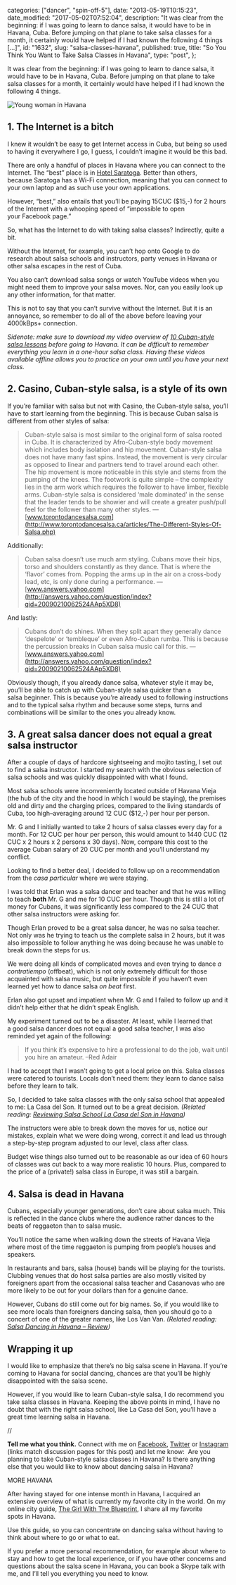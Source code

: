 
  categories: ["dancer", "spin-off-5"],
  date: "2013-05-19T10:15:23",
  date_modified: "2017-05-02T07:52:04",
  description:
    "It was clear from the beginning: if I was going to learn to dance salsa, it would have to be in Havana, Cuba. Before jumping on that plane to take salsa classes for a month, it certainly would have helped if I had known the following 4 things […]",
  id: "1632",
  slug: "salsa-classes-havana",
  published: true,
  title: "So You Think You Want to Take Salsa Classes in Havana",
  type: "post",
};


It was clear from the beginning: if I was going to learn to dance salsa, it would have to be in Havana, Cuba. Before jumping on that plane to take salsa classes for a month, it certainly would have helped if I had known the following 4 things.

![Young woman in Havana](/pages/tsop/posts/salsa-classes-havana/mirha-havana-view_1.png)

## 1. The Internet is a bitch

I knew it wouldn’t be easy to get Internet access in Cuba, but being so used to having it everywhere I go, I guess, I couldn’t imagine it would be this bad.

There are only a handful of places in Havana where you can connect to the Internet. The “best” place is in [Hotel Saratoga](http://www.thegirlwiththeblueprint.com/placemarks/hotel-saratoga/). Better than others, because Saratoga has a Wi-Fi connection, meaning that you can connect to your own laptop and as such use your own applications.

However, “best,” also entails that you’ll be paying 15CUC ($15,-) for 2 hours of the Internet with a whooping speed of “impossible to open your Facebook page.”

So, what has the Internet to do with taking salsa classes? Indirectly, quite a bit.

Without the Internet, for example, you can’t hop onto Google to do research about salsa schools and instructors, party venues in Havana or other salsa escapes in the rest of Cuba.

You also can’t download salsa songs or watch YouTube videos when you might need them to improve your salsa moves. Nor, can you easily look up any other information, for that matter.

This is not to say that you can’t survive without the Internet. But it is an annoyance, so remember to do all of the above before leaving your 4000kBps+ connection.

_Sidenote: make sure to download my video overview of [10 Cuban-style salsa lessons](/tsop/posts/cuban-style-salsa-lessons/) before going to Havana. It can be difficult to remember everything you learn in a one-hour salsa class. Having these videos available offline allows you to practice on your own until you have your next class._

## 2. Casino, Cuban-style salsa, is a style of its own

If you’re familiar with salsa but not with Casino, the Cuban-style salsa, you’ll have to start learning from the beginning. This is because Cuban salsa is different from other styles of salsa:

> Cuban-style salsa is most similar to the original form of salsa rooted in Cuba. It is characterized by Afro-Cuban-style body movement which includes body isolation and hip movement.
> Cuban-style salsa does not have many fast spins. Instead, the movement is very circular as opposed to linear and partners tend to travel around each other.
> The hip movement is more noticeable in this style and stems from the pumping of the knees.
> The footwork is quite simple – the complexity lies in the arm work which requires the follower to have limber, flexible arms.
> Cuban-style salsa is considered ‘male dominated’ in the sense that the leader tends to be showier and will create a greater push/pull feel for the follower than many other styles. —[www.torontodancesalsa.com](http://www.torontodancesalsa.ca/articles/The-Different-Styles-Of-Salsa.php)

Additionally:

> Cuban salsa doesn’t use much arm styling. Cubans move their hips, torso and shoulders constantly as they dance. That is where the ‘flavor’ comes from. Popping the arms up in the air on a cross-body lead, etc, is only done during a performance. —[www.answers.yahoo.com](http://answers.yahoo.com/question/index?qid=20090210062524AAp5XD8)

And lastly:

> Cubans don’t do shines. When they split apart they generally dance ‘despelote’ or ‘tembleque’ or even Afro-Cuban rumba. This is because the percussion breaks in Cuban salsa music call for this. —[www.answers.yahoo.com](http://answers.yahoo.com/question/index?qid=20090210062524AAp5XD8)

Obviously though, if you already dance salsa, whatever style it may be, you’ll be able to catch up with Cuban-style salsa quicker than a salsa beginner. This is because you’re already used to following instructions and to the typical salsa rhythm and because some steps, turns and combinations will be similar to the ones you already know.

## 3. A great salsa dancer does not equal a great salsa instructor

After a couple of days of hardcore sightseeing and mojito tasting, I set out to find a salsa instructor. I started my search with the obvious selection of salsa schools and was quickly disappointed with what I found.

Most salsa schools were inconveniently located outside of Havana Vieja (the hub of the city and the hood in which I would be staying), the premises old and dirty and the charging prices, compared to the living standards of Cuba, too high–averaging around 12 CUC ($12,-) per hour per person.

Mr. G and I initially wanted to take 2 hours of salsa classes every day for a month. For 12 CUC per hour per person, this would amount to 1440 CUC (12 CUC x 2 hours x 2 persons x 30 days). Now, compare this cost to the average Cuban salary of 20 CUC per month and you’ll understand my conflict.

Looking to find a better deal, I decided to follow up on a recommendation from the _casa particular_ where we were staying.

I was told that Erlan was a salsa dancer and teacher and that he was willing to teach **both** Mr. G and me for 10 CUC per hour. Though this is still a lot of money for Cubans, it was significantly less compared to the 24 CUC that other salsa instructors were asking for.

Though Erlan proved to be a great salsa dancer, he was no salsa teacher. Not only was he trying to teach us the complete salsa in 2 hours, but it was also impossible to follow anything he was doing because he was unable to break down the steps for us.

We were doing all kinds of complicated moves and even trying to dance _a contratiempo_ (offbeat), which is not only extremely difficult for those acquainted with salsa music, but quite impossible if you haven’t even learned yet how to dance salsa *on beat* first.

Erlan also got upset and impatient when Mr. G and I failed to follow up and it didn’t help either that he didn’t speak English.

My experiment turned out to be a disaster. At least, while I learned that a good salsa dancer does not equal a good salsa teacher, I was also reminded yet again of the following:

> If you think it’s expensive to hire a professional to do the job, wait until you hire an amateur. –Red Adair

I had to accept that I wasn’t going to get a local price on this. Salsa classes were catered to tourists. Locals don’t need them: they learn to dance salsa before they learn to talk.

So, I decided to take salsa classes with the only salsa school that appealed to me: La Casa del Son. It turned out to be a great decision. _(Related reading: [Reviewing Salsa School La Casa del Son in Havana](/tsop/posts/casa-son/))_

The instructors were able to break down the moves for us, notice our mistakes, explain what we were doing wrong, correct it and lead us through a step-by-step program adjusted to our level, class after class.

Budget wise things also turned out to be reasonable as our idea of 60 hours of classes was cut back to a way more realistic 10 hours. Plus, compared to the price of a (private!) salsa class in Europe, it was still a bargain.

## 4. Salsa is dead in Havana

Cubans, especially younger generations, don’t care about salsa much. This is reflected in the dance clubs where the audience rather dances to the beats of reggaeton than to salsa music.

You’ll notice the same when walking down the streets of Havana Vieja where most of the time reggaeton is pumping from people’s houses and speakers.

In restaurants and bars, salsa (house) bands will be playing for the tourists. Clubbing venues that do host salsa parties are also mostly visited by foreigners apart from the occasional salsa teacher and Casanovas who are more likely to be out for your dollars than for a genuine dance.

However, Cubans do still come out for big names. So, if you would like to see more locals than foreigners dancing salsa, then you should go to a concert of one of the greater names, like Los Van Van. _(Related reading: [Salsa Dancing in Havana – Review](/tsop/posts/salsa-dancing-havana/))_

## Wrapping it up

I would like to emphasize that there’s no big salsa scene in Havana. If you’re coming to Havana for social dancing, chances are that you’ll be highly disappointed with the salsa scene.

However, if you would like to learn Cuban-style salsa, I do recommend you take salsa classes in Havana. Keeping the above points in mind, I have no doubt that with the right salsa school, like La Casa del Son, you’ll have a great time learning salsa in Havana.

//

**Tell me what you think.** Connect with me on [Facebook](https://www.facebook.com/thespinoffproject/photos/a.848930185138868.1073741832.443190319046192/861927187172501/), [Twitter](https://twitter.com/mirhamasala/status/544875444588515328) or [Instagram](http://instagram.com/p/x44pC7EyKV/) (links match discussion pages for this post) and let me know:  Are you planning to take Cuban-style salsa classes in Havana? Is there anything else that you would like to know about dancing salsa in Havana?

MORE HAVANA

After having stayed for one intense month in Havana, I acquired an extensive overview of what is currently my favorite city in the world. On my online city guide, [The Girl With The Blueprint](http://www.thegirlwiththeblueprint.com), I share all my favorite spots in Havana.

Use this guide, so you can concentrate on dancing salsa without having to think about where to go or what to eat.

If you prefer a more personal recommendation, for example about where to stay and how to get the local experience, or if you have other concerns and questions about the salsa scene in Havana, you can book a Skype talk with me, and I’ll tell you everything you need to know.
